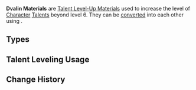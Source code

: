 {{Terminology Infobox
|image        = Enemy Dvalin Icon.png
|type         = Item Groups
|type2        = Weekly Boss Drops
|type3        = Talent Level-Up Materials
|source1      = Lv. 70+ [[Confront Stormterror]] Reward
}}
'''Dvalin Materials''' are [[Talent Level-Up Materials]] used to increase the level of [[Character]] [[Talents]] beyond level 6. They can be [[converting|converted]] into each other using {{Item|Dream Solvent}}.

==Types==
{{Items by Category List|Dvalin Materials}}

==Talent Leveling Usage==
{{Talent Leveling Usage|item=Dvalin's Claw}}
{{Talent Leveling Usage|item=Dvalin's Plume}}
{{Talent Leveling Usage|item=Dvalin's Sigh}}

==Change History==
{{Change History|1.0}}
[[Category:Dvalin Materials| ]]
